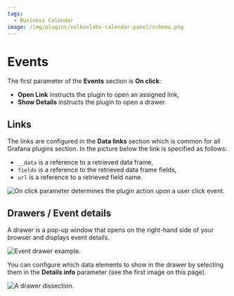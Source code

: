 ```yaml
---
tags:
  - Business Calendar
image: /img/plugins/volkovlabs-calendar-panel/schema.png
---
```



# Events

The first parameter of the **Events** section is **On click**:

- **Open Link** instructs the plugin to open an assigned link,
- **Show Details** instructs the plugin to open a drawer.

## Links

The links are configured in the **Data links** section which is common for all Grafana plugins section. In the picture below the link is specified as follows:

- `__data` is a reference to a retrieved data frame,
- `fields` is a reference to the retrieved data frame fields,
- `url` is a reference to a retrieved field name.

<Image
  title="On click parameter determines the plugin action upon a user click event."
  src="/img/plugins/volkovlabs-calendar-panel/events-section.png"
/>

## Drawers / Event details

A drawer is a pop-up window that opens on the right-hand side of your browser and displays event details.

<Image
  title="Event drawer example."
  src="/img/plugins/volkovlabs-calendar-panel/drawer-location.png"
/>

You can configure which data elements to show in the drawer by selecting them in the **Details info** parameter (see the first image on this page).

<Image
  title="A drawer dissection."
  src="/img/plugins/volkovlabs-calendar-panel/drawer-dissect.png"
/>
